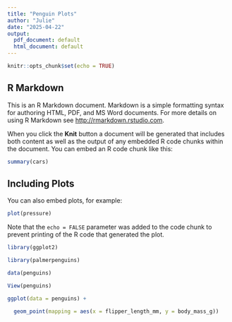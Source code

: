 ```yaml
---
title: "Penguin Plots"
author: "Julie"
date: "2025-04-22"
output:
  pdf_document: default
  html_document: default
---
```


```r
knitr::opts_chunk$set(echo = TRUE)
```

## R Markdown

This is an R Markdown document. Markdown is a simple formatting syntax for authoring HTML, PDF, and MS Word documents. For more details on using R Markdown see <http://rmarkdown.rstudio.com>.

When you click the **Knit** button a document will be generated that includes both content as well as the output of any embedded R code chunks within the document. You can embed an R code chunk like this:

```r
summary(cars)
```

## Including Plots

You can also embed plots, for example:

```r
plot(pressure)
```

Note that the `echo = FALSE` parameter was added to the code chunk to prevent printing of the R code that generated the plot.

```r

library(ggplot2)

library(palmerpenguins)

data(penguins)

View(penguins)

```

```r

ggplot(data = penguins) +

  geom_point(mapping = aes(x = flipper_length_mm, y = body_mass_g))

```
